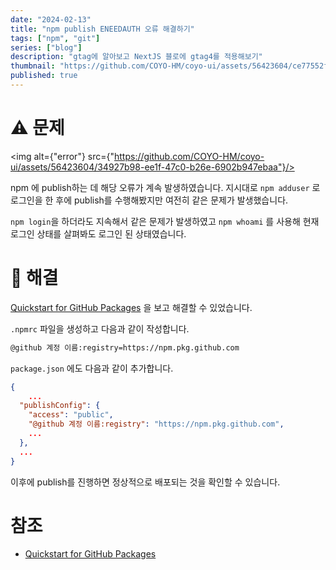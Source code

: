 ```yaml
---
date: "2024-02-13"
title: "npm publish ENEEDAUTH 오류 해결하기"
tags: ["npm", "git"]
series: ["blog"]
description: "gtag에 알아보고 NextJS 블로에 gtag4를 적용해보기"
thumbnail: "https://github.com/COYO-HM/coyo-ui/assets/56423604/ce77552f-20d5-495d-a9a2-99e44349956b"
published: true
---
```

# ⚠️ 문제

<img alt={"error"} src={"https://github.com/COYO-HM/coyo-ui/assets/56423604/34927b98-ee1f-47c0-b26e-6902b947ebaa"}/>

npm 에 publish하는 데 해당 오류가 계속 발생하였습니다. 지시대로 `npm adduser` 로 로그인을 한 후에 publish를 수행해봤지만 여전히 같은 문제가 발생했습니다.

`npm login`을 하더라도 지속해서 같은 문제가 발생하였고 `npm whoami` 를 사용해 현재 로그인 상태를 살펴봐도 로그인 된 상태였습니다.

# 🔧 해결

[Quickstart for GitHub Packages](https://docs.github.com/en/packages/quickstart) 을 보고 해결할 수 있었습니다.

`.npmrc` 파일을 생성하고 다음과 같이 작성합니다.

```bash
@github 계정 이름:registry=https://npm.pkg.github.com
```

`package.json`  에도 다음과 같이 추가합니다.

```json
{
	...
  "publishConfig": {
    "access": "public",
    "@github 계정 이름:registry": "https://npm.pkg.github.com",
    ...
  },
  ...
}
```

이후에 publish를 진행하면 정상적으로 배포되는 것을 확인할 수 있습니다.

# 참조

- [Quickstart for GitHub Packages](https://docs.github.com/en/packages/quickstart)